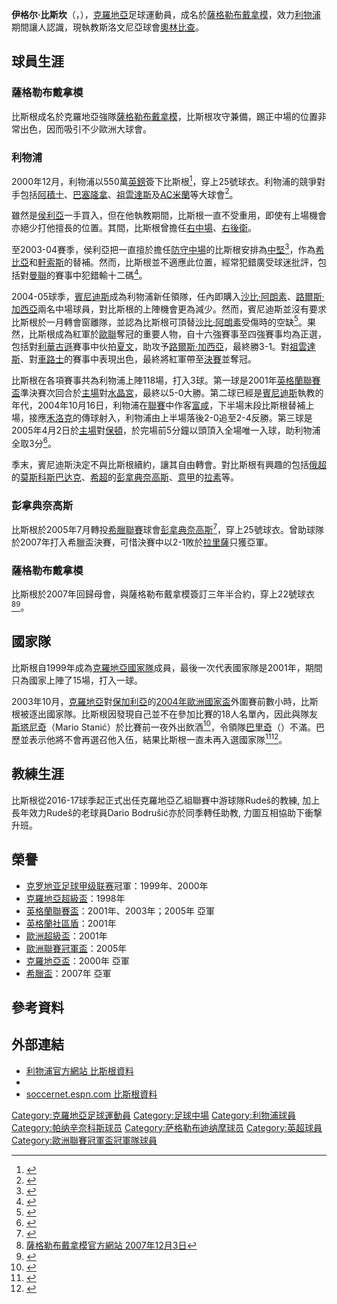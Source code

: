 {{noteTA
|G1=liverpoolfc
|G2=uefa
|G3=football
|T=zh-hans:伊格尔·比斯坎;zh-hk:伊格爾·比斯根;zh-tw:伊格爾·比斯坎;
|1=zh-hans:比斯坎;zh-hk:比斯根;zh-tw:比斯坎;
|2=zh-hans:奥托·巴里奇;zh-hk:奧圖·巴歷;zh-tw:奧托·巴里奇;
|3=zh-hans:斯塔尼奇;zh-hk:史坦歷;zh-tw:斯塔尼奇;
}}
{{Football player infobox
| playername = 伊格尔·比斯坎<br>''Igor Bišćan''
| image          = Igor Bišćan 2008.jpg
| image_size     = 180px
| height = {{height|m=1.90}}
| dateofbirth = {{birth date and age|1978|5|4}} 
| cityofbirth = [[薩格勒布|薩格勒布]]
| countryofbirth = [[南斯拉夫|南斯拉夫]]
| position = [[中場|正中場]]、[[後衛_(足球)|後衛]]
| Current Club    = [[奧林比查|奧林比查]]（主教練）
| club number     = 
| youthyears1    = | youthclubs1 = 
| years1 = 1995–2000 | caps1 = 67| goals1 = 11 | clubs1 = [[薩格勒布戴拿模|薩格勒布戴拿模]]
| years2 = 1995–1996 | caps2 = 12| goals2 = 1  | clubs2 = → 薩莫博爾
| years3 = 2000–2005 | caps3 = 72| goals3 = 2  | clubs3 = [[利物浦足球會|利物浦]]
| years4 = 2005–2007 | caps4 = 36| goals4 = 3  | clubs4 = [[彭拿典奈高斯|彭拿典奈高斯]]
| years5 = 2008–2012 | caps5 = 61| goals5 = 1  | clubs5 = [[薩格勒布戴拿模|薩格勒布戴拿模]]
|totalcaps=248 |totalgoals=18
| nationalyears1      = 1998
| nationalyears2      = 1997–2000
| nationalyears3      = 1999
| nationalyears4      = 1999–2001
| nationalteam1       = 克羅地亞U20 | nationalcaps1       = 2 | nationalgoals1      = 1
| nationalteam2       = 克羅地亞U21 | nationalcaps2       = 15 | nationalgoals2      = 1
| nationalteam3       = 克羅地亞B隊 | nationalcaps3       = 1 | nationalgoals3      = 0
| nationalteam4       = [[克羅地亞國家足球隊|克羅地亞]] | nationalcaps4       = 15 | nationalgoals4      = 1
| manageryears1 = 2016  | 
managerclubs1 = [[NK_Rudeš|Rudeš]] (助教) 
| manageryears2 = 2016–2017  | managerclubs2 = Rudeš
| manageryears3 = 2017–      | managerclubs3 = [[奧林比查|奧林比查]]
}}
'''伊格尔·比斯坎'''（'''{{lang|hr|Igor Bišćan}}'''，{{bd|1978年|5月4日|catidx=Biscan, Igor}}），[[克羅地亞|克羅地亞]]足球運動員，成名於[[薩格勒布戴拿模|薩格勒布戴拿模]]，效力[[利物浦足球會|利物浦]]期間讓人認識，現執教斯洛文尼亞球會[[奧林比查|奧林比查]]。

==球員生涯==
===薩格勒布戴拿模===
比斯根成名於克羅地亞強隊[[薩格勒布戴拿模|薩格勒布戴拿模]]，比斯根攻守兼備，踢正中場的位置非常出色，因而吸引不少歐洲大球會。

===利物浦===
2000年12月，利物浦以550萬[[英鎊|英鎊]]簽下比斯根<ref>{{Cite web |url=http://news.bbc.co.uk/sport2/hi/football/teams/l/liverpool/1061319.stm |title=Biscan is a £5.5m 'double risk' bbc news 2000年12月8日 |accessdate=2008年5月10日 |archive-date=2016年3月8日 |archive-url=https://web.archive.org/web/20160308192501/http://news.bbc.co.uk/sport2/hi/football/teams/l/liverpool/1061319.stm |dead-url=no }}</ref>，穿上25號球衣。利物浦的競爭對手包括[[阿積士|阿積士]]、[[巴塞隆拿足球會|巴塞隆拿]]、[[祖雲達斯|祖雲達斯]]及[[AC米蘭|AC米蘭]]等大球會<ref>{{Cite web |url=http://www.liverpoolfc.tv/team/squad/biscan/moreinfo.htm |title=利物浦官方網站 比斯根資料 |accessdate=2008-05-12 |archive-date=2008-04-27 |archive-url=https://web.archive.org/web/20080427225037/http://www.liverpoolfc.tv/team/squad/biscan/moreinfo.htm |dead-url=no }}</ref>。

雖然是[[侯利亞|侯利亞]]一手買入，但在他執教期間，比斯根一直不受重用，即使有上場機會亦絕少打他擅長的位置。其間，比斯根曾擔任[[中場|右中場]]、[[後衛_(足球)|右後衛]]。

至2003-04賽季，侯利亞把一直擅於擔任[[防守中場|防守中場]]的比斯根安排為[[中堅|中堅]]<ref>{{Cite web |url=http://www.lfc.org.hk/index.php?party=news_detail&nid=978 |title=「比斯根今季將任中堅」 香港利物浦官方球迷會 20030720 |accessdate=2008-05-10 |archive-date=2019-07-24 |archive-url=https://web.archive.org/web/20190724034709/http://www.lfc.org.hk/index.php?party=news_detail&nid=978 |dead-url=no }}</ref>，作為[[希比亞|希比亞]]和[[軒索斯|軒索斯]]的替補。然而，比斯根並不適應此位置，經常犯錯廣受球迷批評，包括對[[曼聯|曼聯]]的賽事中犯錯輸十二碼<ref>{{Cite web |url=http://www.lfc.org.hk/index.php?party=news_detail&nid=1274 |title=「侯利亞：比斯根可成大器」 香港利物浦官方球迷會 20040114 |accessdate=2008-05-10 |archive-date=2019-07-23 |archive-url=https://web.archive.org/web/20190723061837/http://www.lfc.org.hk/index.php?party=news_detail&nid=1274 |dead-url=no }}</ref>。

2004-05球季，[[賓尼迪斯|賓尼迪斯]]成為利物浦新任領隊，任內即購入[[沙比·阿朗素|沙比·阿朗素]]、[[路爾斯·加西亞|路爾斯·加西亞]]兩名中場球員，對比斯根的上陣機會更為減少。然而，賓尼迪斯並沒有要求比斯根於一月轉會窗離隊，並認為比斯根可頂替[[沙比·阿朗素|沙比·阿朗素]]受傷時的空缺<ref>{{Cite web |url=http://www.lfc.org.hk/index.php?party=news_detail&nid=1638 |title=「賓尼迪斯：比斯根不會離隊」 香港利物浦官方球迷會 20050109 |accessdate=2008-05-10 |archive-date=2019-07-23 |archive-url=https://web.archive.org/web/20190723115921/http://www.lfc.org.hk/index.php?party=news_detail&nid=1638 |dead-url=no }}</ref>。果然，比斯根成為紅軍於[[歐聯|歐聯]]奪冠的重要人物，自十六強賽事至四強賽事均為正選，包括對[[利華古遜|利華古遜]]賽事中伙拍[[夏文|夏文]]，助攻予[[路爾斯·加西亞|路爾斯·加西亞]]，最終勝3-1。對[[祖雲達斯|祖雲達斯]]、對[[車路士|車路士]]的賽事中表現出色，最終將紅軍帶至[[2004年至2005年歐洲聯賽冠軍盃|決賽]]並奪冠。

比斯根在各項賽事共為利物浦上陣118場，打入3球。第一球是2001年[[英格蘭聯賽盃|英格蘭聯賽盃]]準決賽次回合於[[晏菲路球場|主場]]對[[水晶宮足球俱樂部|水晶宮]]，最終以5-0大勝。第二球已經是[[賓尼迪斯|賓尼迪斯]]執教的年代，2004年10月16日，利物浦在[[英超|聯賽]]中作客[[富咸足球會|富咸]]，下半場末段比斯根替補上場，接應[[史提芬·禾洛克|禾洛克]]的傳球射入，利物浦由上半場落後2-0追至2-4反勝。第三球是2005年4月2日於[[晏菲路球場|主場]]對[[保頓足球會|保頓]]，於完場前5分鐘以頭頂入全場唯一入球，助利物浦全取3分<ref>{{Cite web |url=http://www.lfc.org.hk/index.php?party=news_detail&nid=1675 |title=比斯根：我開心只因為我們得勝 香港利物浦官方球迷會 20050404 |accessdate=2008-05-13 |archive-date=2019-07-22 |archive-url=https://web.archive.org/web/20190722013057/http://www.lfc.org.hk/index.php?party=news_detail&nid=1675 |dead-url=no }}</ref>。

季末，賓尼迪斯決定不與比斯根續約，讓其自由轉會。對比斯根有興趣的包括[[俄超|俄超]]的[[莫斯科斯巴达克|莫斯科斯巴达克]]、[[希臘足球超級聯賽|希超]]的[[彭拿典奈高斯|彭拿典奈高斯]]、[[意甲|意甲]]的[[拉素足球會|拉素]]等。

===彭拿典奈高斯===
比斯根於2005年7月轉投[[希臘|希臘]][[希臘足球超級聯賽|聯賽]]球會[[彭拿典奈高斯|彭拿典奈高斯]]<ref>{{Cite web |url=http://sports.tom.com/1016/1037/2005716-645966.html |title=比斯坎签希腊劲旅 2005年7月16日 |accessdate=2008年5月14日 |archive-date=2006年9月16日 |archive-url=https://web.archive.org/web/20060916212721/http://sports.tom.com/1016/1037/2005716-645966.html |dead-url=no }}</ref>，穿上25號球衣。曾助球隊於2007年打入希臘盃決賽，可惜決賽中以2-1敗於[[拿尼沙體育會|拉里薩]]只獲亞軍。

===薩格勒布戴拿模===
比斯根於2007年回歸母會，與薩格勒布戴拿模簽訂三年半合約，穿上22號球衣<ref>[http://www.nk-dinamo.hr/en/vijest/prikaz/633/default.aspx 薩格勒布戴拿模官方網站 2007年12月3日]{{Dead link|date=2018年8月 |bot=InternetArchiveBot |fix-attempted=yes }}</ref><ref>{{Cite web |url=http://www.fifa.com/worldfootball/clubfootball/news/newsid=645600.html?cid=rssfeed&att= |title=Biscan returns to Dinamo Zagreb 2007年11月26日 |accessdate=2008年5月12日 |archive-date=2007年12月1日 |archive-url=https://web.archive.org/web/20071201041056/http://www.fifa.com/worldfootball/clubfootball/news/newsid=645600.html?cid=rssfeed&att= |dead-url=no }}</ref>。

==國家隊==
比斯根自1999年成為[[克羅地亞國家足球隊|克羅地亞國家隊]]成員，最後一次代表國家隊是2001年，期間只為國家上陣了15場，打入一球。

2003年10月，[[克羅地亞國家足球隊|克羅地亞]]對[[保加利亞國家足球隊|保加利亞]]的[[2004年歐洲國家盃|2004年歐洲國家盃]]外圍賽前數小時，比斯根被逐出國家隊。比斯根因發現自己並不在參加比賽的18人名單內，因此與隊友[[马里奥·斯塔尼奇|斯塔尼奇]]（Mario Stanić）於比賽前一夜外出飲酒<ref>{{Cite web |url=http://sports.sina.com.cn/g/2003-10-15/1449619169.shtml |title=欧文腿伤无虞休养6星期 比斯坎借酒消愁被国家队开除 sina.com.cn 2003年10月15日 |accessdate=2008-05-14 |archive-date=2019-07-21 |archive-url=https://web.archive.org/web/20190721145847/http://sports.sina.com.cn/g/2003-10-15/1449619169.shtml |dead-url=no }}</ref>，令領隊[[奥托·巴里奇|巴里奇]]（{{tsl|en|Otto Barić|Otto Barić}}）不滿。巴歷並表示他將不會再選召他入伍，結果比斯根一直未再入選國家隊<ref>{{Cite web |url=http://www.lfc.org.hk/index.php?party=news_detail&nid=1140 |title=「侯利亞力撐比斯根」 香港利物浦官方球迷會 20031014 |accessdate=2008-05-10 |archive-date=2019-07-23 |archive-url=https://web.archive.org/web/20190723050501/http://www.lfc.org.hk/index.php?party=news_detail&nid=1140 |dead-url=no }}</ref><ref>{{Cite web |url=http://news.bbc.co.uk/sport2/hi/football/internationals/3435425.stm |title=Croatia freeze out Biscan bbc sport 2004-1-27 |accessdate=2008-05-13 |archive-date=2019-08-27 |archive-url=https://web.archive.org/web/20190827182821/http://news.bbc.co.uk/sport2/hi/football/internationals/3435425.stm |dead-url=no }}</ref>。

==教練生涯==
比斯根從2016-17球季起正式出任克羅地亞乙組聯賽中游球隊Rudeš的教練, 加上長年效力Rudeš的老球員Dario Bodrušić亦於同季轉任助教, 力圖互相協助下衝撃升班。

==榮譽==
*[[克罗地亚足球甲级联赛|克罗地亚足球甲级联赛]]冠軍：1999年、2000年
*[[克羅地亞超級盃|克羅地亞超級盃]]：1998年
*[[英格蘭聯賽盃|英格蘭聯賽盃]]：2001年、2003年；2005年 亞軍
*[[英格蘭社區盾|英格蘭社區盾]]：2001年
*[[歐洲超級盃|歐洲超級盃]]：2001年
*[[歐洲聯賽冠軍盃|歐洲聯賽冠軍盃]]：2005年
*[[克羅地亞盃|克羅地亞盃]]：2000年 亞軍
*[[希臘足球盃|希臘盃]]：2007年 亞軍

==參考資料==
<div class="references-small">
<references />
</div>

==外部連結==
*[https://web.archive.org/web/20080427070640/http://www.liverpoolfc.tv/team/squad/biscan/ 利物浦官方網站 比斯根資料]
*{{Soccerbase|17610|比斯根}}
*[http://soccernet.espn.go.com/players/stats?id=7943&cc=4716 soccernet.espn.com 比斯根資料]

{{DEFAULTSORT:Biscan, Igor}}
[[Category:克羅地亞足球運動員|Category:克羅地亞足球運動員]]
[[Category:足球中場|Category:足球中場]]
[[Category:利物浦球員|Category:利物浦球員]]
[[Category:帕纳辛奈科斯球员|Category:帕纳辛奈科斯球员]]
[[Category:萨格勒布迪纳摩球员|Category:萨格勒布迪纳摩球员]]
[[Category:英超球員|Category:英超球員]]
[[Category:歐洲聯賽冠軍盃冠軍隊球員|Category:歐洲聯賽冠軍盃冠軍隊球員]]